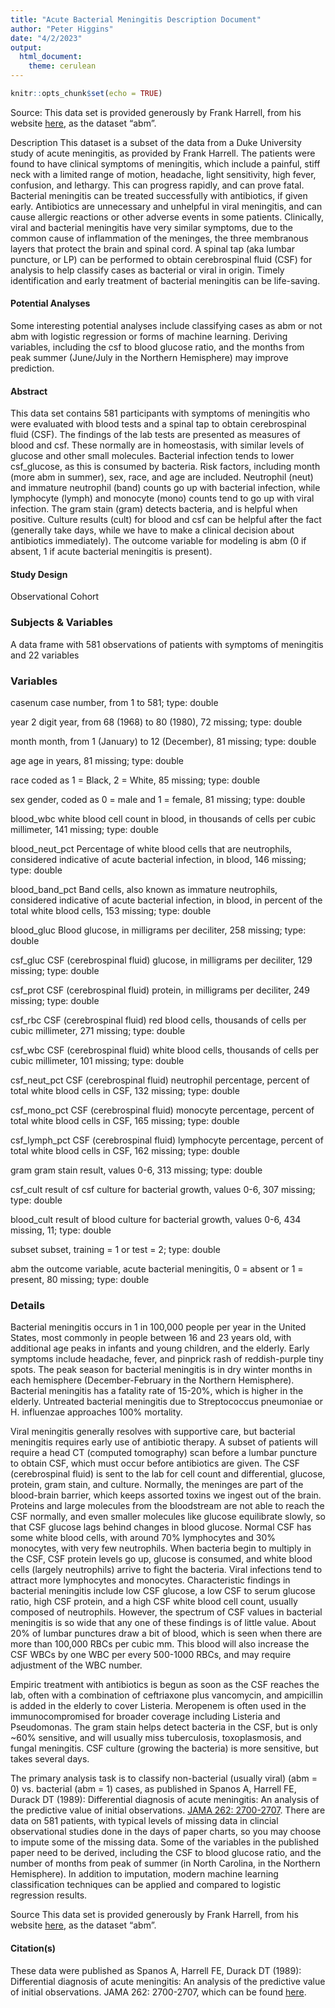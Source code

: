 ```yaml
---
title: "Acute Bacterial Meningitis Description Document"
author: "Peter Higgins"
date: "4/2/2023"
output: 
  html_document:
    theme: cerulean
---
```


```r
knitr::opts_chunk$set(echo = TRUE)
```

Source: This data set is provided generously by Frank Harrell, from his website [here](https://hbiostat.org/data/), as the dataset "abm".
 
Description
This dataset is a subset of the data from a Duke University study of acute meningitis, as provided by Frank Harrell. The patients were found to have clinical symptoms of meningitis, which include a painful, stiff neck with a limited range of motion, headache, light sensitivity, high fever, confusion, and lethargy. This can progress rapidly, and can prove fatal. Bacterial meningitis can be treated successfully with antibiotics, if given early. Antibiotics are unnecessary and unhelpful in viral meningitis, and can cause allergic reactions or other adverse events in some patients. Clinically, viral and bacterial meningitis have very similar symptoms, due to the common cause of inflammation of the meninges, the three membranous layers that protect the brain and spinal cord. A spinal tap (aka lumbar puncture, or LP) can be performed to obtain cerebrospinal fluid (CSF) for analysis to help classify cases as bacterial or viral in origin.
Timely identification and early treatment of bacterial meningitis can be life-saving.
  
#### Potential Analyses

  Some interesting potential analyses include classifying cases as abm or not abm with logistic regression or forms of machine learning. Deriving variables, including the csf to blood glucose ratio, and the months from peak summer (June/July in the Northern Hemisphere) may improve prediction. 

#### Abstract

 This data set contains 581 participants with symptoms of meningitis who were evaluated with blood tests and a spinal tap to obtain cerebrospinal fluid (CSF). The findings of the lab tests are presented as measures of blood and csf. These normally are in homeostasis, with similar levels of glucose and other small molecules. Bacterial infection tends to lower csf_glucose, as this is consumed by bacteria. Risk factors, including month (more abm in summer), sex, race, and age are included. Neutrophil (neut) and immature neutrophil (band) counts go up with bacterial infection, while lymphocyte (lymph) and monocyte (mono) counts tend to go up with viral infection. The gram stain (gram) detects bacteria, and is helpful when positive. Culture results (cult) for blood and csf can be helpful after the fact (generally take days, while we have to make a clinical decision about antibiotics immediately). The outcome variable for modeling is abm (0 if absent, 1 if acute bacterial meningitis is present).

#### Study Design

Observational Cohort

### Subjects & Variables

A data frame with 581 observations of patients with symptoms of meningitis and 22 variables

### Variables

casenum
case number, from 1 to 581; type: double

year
2 digit year, from 68 (1968) to 80 (1980), 72 missing; type: double

month
month, from 1 (January) to 12 (December), 81 missing; type: double

age
age in years, 81 missing; type: double

race
coded as 1 = Black, 2 = White, 85 missing; type: double

sex
gender, coded as 0 = male and 1 = female, 81 missing; type: double

blood_wbc
white blood cell count in blood, in thousands of cells per cubic millimeter, 141 missing; type: double

blood_neut_pct
Percentage of white blood cells that are neutrophils, considered indicative of acute bacterial infection, in blood, 146 missing; type: double

blood_band_pct
Band cells, also known as immature neutrophils, considered indicative of acute bacterial infection, in blood, in percent of the total white blood cells, 153 missing; type: double

blood_gluc
Blood glucose, in milligrams per deciliter, 258 missing; type: double

csf_gluc
CSF (cerebrospinal fluid) glucose, in milligrams per deciliter, 129 missing; type: double

csf_prot
CSF (cerebrospinal fluid) protein, in milligrams per deciliter, 249 missing; type: double

csf_rbc
CSF (cerebrospinal fluid) red blood cells, thousands of cells per cubic millimeter, 271 missing; type: double

csf_wbc
CSF (cerebrospinal fluid) white blood cells, thousands of cells per cubic millimeter, 101 missing; type: double

csf_neut_pct
CSF (cerebrospinal fluid) neutrophil percentage, percent of total white blood cells in CSF, 132 missing; type: double

csf_mono_pct
CSF (cerebrospinal fluid) monocyte percentage, percent of total white blood cells in CSF, 165 missing; type: double

csf_lymph_pct
CSF (cerebrospinal fluid) lymphocyte percentage, percent of total white blood cells in CSF, 162 missing; type: double

gram
gram stain result, values 0-6, 313 missing; type: double

csf_cult
result of csf culture for bacterial growth, values 0-6, 307 missing; type: double

blood_cult
result of blood culture for bacterial growth, values 0-6, 434 missing, 11; type: double

subset
subset, training = 1 or test = 2; type: double

abm
the outcome variable, acute bacterial meningitis, 0 = absent or 1 = present, 80 missing; type: double

### Details
Bacterial meningitis occurs in 1 in 100,000 people per year in the United States, most commonly in people between 16 and 23 years old, with additional age peaks in infants and young children, and the elderly. Early symptoms include headache, fever, and pinprick rash of reddish-purple tiny spots. The peak season for bacterial meningitis is in dry winter months in each hemisphere (December-February in the Northern Hemisphere). Bacterial meningitis has a fatality rate of 15-20%, which is higher in the elderly. Untreated bacterial meningitis due to Streptococcus pneumoniae or H. influenzae approaches 100% mortality.

Viral meningitis generally resolves with supportive care, but bacterial meningitis requires early use of antibiotic therapy. A subset of patients will require a head CT (computed tomography) scan before a lumbar puncture to obtain CSF, which must occur before antibiotics are given. The CSF (cerebrospinal fluid) is sent to the lab for cell count and differential, glucose, protein, gram stain, and culture. Normally, the meninges are part of the blood-brain barrier, which keeps assorted toxins we ingest out of the brain. Proteins and large molecules from the bloodstream are not able to reach the CSF normally, and even smaller molecules like glucose equilibrate slowly, so that CSF glucose lags behind changes in blood glucose. Normal CSF has some white blood cells, with around 70% lymphocytes and 30% monocytes, with very few neutrophils. When bacteria begin to multiply in the CSF, CSF protein levels go up, glucose is consumed, and white blood cells (largely neutrophils) arrive to fight the bacteria. Viral infections tend to attract more lymphocytes and monocytes. Characteristic findings in bacterial meningitis include low CSF glucose, a low CSF to serum glucose ratio, high CSF protein, and a high CSF white blood cell count, usually composed of neutrophils. However, the spectrum of CSF values in bacterial meningitis is so wide that any one of these findings is of little value. About 20% of lumbar punctures draw a bit of blood, which is seen when there are more than 100,000 RBCs per cubic mm. This blood will also increase the CSF WBCs by one WBC per every 500-1000 RBCs, and may require adjustment of the WBC number.

Empiric treatment with antibiotics is begun as soon as the CSF reaches the lab, often with a combination of ceftriaxone plus vancomycin, and ampicillin is added in the elderly to cover Listeria. Meropenem is often used in the immunocompromised for broader coverage including Listeria and Pseudomonas. The gram stain helps detect bacteria in the CSF, but is only ~60% sensitive, and will usually miss tuberculosis, toxoplasmosis, and fungal meningitis. CSF culture (growing the bacteria) is more sensitive, but takes several days.

The primary analysis task is to classify non-bacterial (usually viral) (abm = 0) vs. bacterial (abm = 1) cases, as published in Spanos A, Harrell FE, Durack DT (1989): Differential diagnosis of acute meningitis: An analysis of the predictive value of initial observations. [JAMA 262: 2700-2707](https://pubmed.ncbi.nlm.nih.gov/2810603/). There are data on 581 patients, with typical levels of missing data in clincial observational studies done in the days of paper charts, so you may choose to impute some of the missing data. Some of the variables in the published paper need to be derived, including the CSF to blood glucose ratio, and the number of months from peak of summer (in North Carolina, in the Northern Hemisphere). In addition to imputation, modern machine learning classification techniques can be applied and compared to logistic regression results.

Source
This data set is provided generously by Frank Harrell, from his website [here](https://hbiostat.org/data/), as the dataset "abm". 

#### Citation(s)

These data were published as Spanos A, Harrell FE, Durack DT (1989): Differential diagnosis of acute meningitis: An analysis of the predictive value of initial observations. JAMA 262: 2700-2707, which can be found [here](https://pubmed.ncbi.nlm.nih.gov/2810603/).

